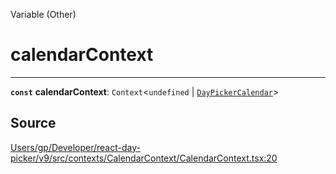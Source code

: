 <SectionTitle>Variable (Other)</SectionTitle>

# calendarContext

---

<a id="undefined" name="undefined"></a>

<SignatureMemberIdentifier>**`const`** **calendarContext**: `Context`\<`undefined` \| [`DayPickerCalendar`](/api/interfaces/DayPickerCalendar.md)\></SignatureMemberIdentifier>

## Source

[Users/gp/Developer/react-day-picker/v9/src/contexts/CalendarContext/CalendarContext.tsx:20](https://github.com/gpbl/react-day-picker/blob/a7b1c7f4e/src/contexts/CalendarContext/CalendarContext.tsx#L20)
